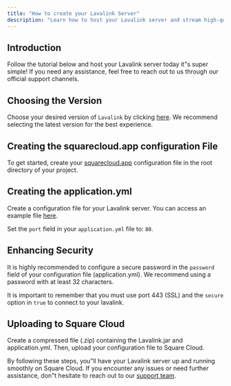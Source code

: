 ```yaml
---
title: "How to create your Lavalink Server"
description: "Learn how to host your Lavalink server and stream high-quality music to your Discord bot."
---
```


## Introduction

Follow the tutorial below and host your Lavalink server today it"s super simple! If you need any assistance, feel free to reach out to us through our official support channels.

## Choosing the Version

Choose your desired version of `Lavalink` by clicking [here](https://github.com/freyacodes/Lavalink/releases/). We recommend selecting the latest version for the best experience.

## Creating the squarecloud.app configuration File
To get started, create your [squarecloud.app](./how-to-create-your-squarecloud-configuration-file) configuration file in the root directory of your project.

## Creating the application.yml

Create a configuration file for your Lavalink server. You can access an example file [here](https://github.com/freyacodes/Lavalink/blob/master/LavalinkServer/application.yml.example).

<Warning>Set the `port` field in your `application.yml` file to: `80`.</Warning>

## Enhancing Security

It is highly recommended to configure a secure password in the `password` field of your configuration file (application.yml). We recommend using a password with at least 32 characters.

<Note>It is important to remember that you must use port 443 (SSL) and the `secure` option in `true` to connect to your lavalink.</Note>

## Uploading to Square Cloud

Create a compressed file (.zip) containing the Lavalink.jar and application.yml. Then, upload your configuration file to Square Cloud.

By following these steps, you"ll have your Lavalink server up and running smoothly on Square Cloud. If you encounter any issues or need further assistance, don"t hesitate to reach out to our [support team](../company/support).